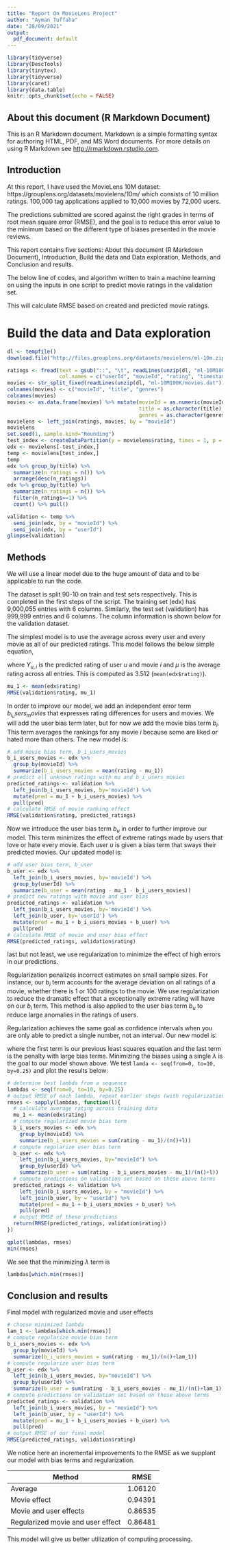 ---
title: "Report On MovieLens Project"
author: "Ayman Tuffaha"
date: "28/09/2021"
output:
  pdf_document: default
---

```{r setup, include=FALSE}
library(tidyverse)
library(DescTools)
library(tinytex)
library(tidyverse)
library(caret)
library(data.table)
knitr::opts_chunk$set(echo = FALSE)
```

## About this document (R Markdown Document)
This is an R Markdown document. Markdown is a simple formatting syntax for authoring HTML, PDF, and MS Word documents. For more details on using R Markdown see <http://rmarkdown.rstudio.com>.


## Introduction
At this report, I have used the MovieLens 10M dataset: https://grouplens.org/datasets/movielens/10m/ which consists of 10 million ratings.
100,000 tag applications applied to 10,000 movies by 72,000 users.

The predictions submitted are scored against the right grades in terms of root mean square error (RMSE), and the goal is to reduce this error value to the minimum based on the different type of biases presented in the movie reviews.


This report contains five sections: About this document (R Markdown Document), Introduction, Build the data and Data exploration, Methods, and Conclusion and results.

The below line of codes, and algorithm written to train a machine learning on using the inputs in one script to predict movie ratings in the validation set.

This will calculate RMSE based on created and predicted movie ratings.


# Build the data and Data exploration
```{r initial_inquiries, echo=TRUE}
dl <- tempfile()
download.file("http://files.grouplens.org/datasets/movielens/ml-10m.zip", dl)

ratings <- fread(text = gsub("::", "\t", readLines(unzip(dl, "ml-10M100K/ratings.dat"))),
                 col.names = c("userId", "movieId", "rating", "timestamp"))
movies <- str_split_fixed(readLines(unzip(dl, "ml-10M100K/movies.dat")), "\\::", 3)
colnames(movies) <- c("movieId", "title", "genres")
colnames(movies)
movies <- as.data.frame(movies) %>% mutate(movieId = as.numeric(movieId),
                                           title = as.character(title),
                                           genres = as.character(genres))
movielens <- left_join(ratings, movies, by = "movieId")
movielens
set.seed(1, sample.kind="Rounding")
test_index <- createDataPartition(y = movielens$rating, times = 1, p = 0.1, list = FALSE)
edx <- movielens[-test_index,]
temp <- movielens[test_index,]
temp
edx %>% group_by(title) %>%
  summarize(n_ratings = n()) %>%
  arrange(desc(n_ratings))
edx %>% group_by(title) %>%
  summarize(n_ratings = n()) %>%
  filter(n_ratings==1) %>%
  count() %>% pull()
```

```{r glimpse_data, echo=TRUE}
validation <- temp %>%
  semi_join(edx, by = "movieId") %>%
  semi_join(edx, by = "userId")
glimpse(validation)
```


## Methods
We will use a linear model due to the huge amount of data and to be applicable to run the code. 

The dataset is split 90-10 on train and test sets respectively. This is completed in the first steps of the script. The training set (edx) has 9,000,055 entries with 6 columns. Similarly, the test set (validation) has 999,999 entries and 6 columns. The column information is shown below for the validation dataset.

The simplest model is to use the average across every user and every movie as all of our predicted ratings. This model follows the below simple equation, 

\begin{equation}
  Y_{u,i} = \mu,
\end{equation}

where $Y_{u,i}$ is the predicted rating of user $u$ and movie $i$ and $\mu$ is the average rating across all entries. This is computed as 3.512 (`mean(edx$rating)`). 

```{r just_average_model, echo=TRUE}
mu_1 <- mean(edx$rating)
RMSE(validation$rating, mu_1)
```

In order to improve our model, we add an independent error term $b_i_users_movies$ that expresses rating differences for users and movies. We will add the user bias term later, but for now we add the movie bias term $b_i$. This term averages the rankings for any movie $i$ because some are liked or hated more than others. The new model is:

\begin{equation}
  Y_{u,i} = \mu + b_{i}.
\end{equation}

```{r movie_bias_model, echo=TRUE}
# add movie bias term, b_i_users_movies
b_i_users_movies <- edx %>%
  group_by(movieId) %>%
  summarize(b_i_users_movies = mean(rating - mu_1))
# predict all unknown ratings with mu and b_i_users_movies
predicted_ratings <- validation %>% 
  left_join(b_i_users_movies, by='movieId') %>%
  mutate(pred = mu_1 + b_i_users_movies) %>%
  pull(pred)
# calculate RMSE of movie ranking effect
RMSE(validation$rating, predicted_ratings)
```

Now we introduce the user bias term $b_u$ in order to further improve our model. This term minimizes the effect of extreme ratings made by users that love or hate every movie. Each user $u$ is given a bias term that sways their predicted movies. Our updated model is:

\begin{equation}
  Y_{u,i} = \mu + b_{i} + b_{u}.
\end{equation}

```{r movie_user_bias_model, echo=TRUE}
# add user bias term, b_user
b_user <- edx %>% 
  left_join(b_i_users_movies, by='movieId') %>%
  group_by(userId) %>%
  summarize(b_user = mean(rating - mu_1 - b_i_users_movies))
# predict new ratings with movie and user bias
predicted_ratings <- validation %>% 
  left_join(b_i_users_movies, by='movieId') %>%
  left_join(b_user, by='userId') %>%
  mutate(pred = mu_1 + b_i_users_movies + b_user) %>%
  pull(pred)
# calculate RMSE of movie and user bias effect
RMSE(predicted_ratings, validation$rating)
```

last but not least, we use regularization to minimize the effect of high errors in our predictions.

Regularization penalizes incorrect estimates on small sample sizes. For instance, our $b_i$ term accounts for the average deviation on all ratings of a movie, whether there is 1 or 100 ratings to the movie. We use regularization to reduce the dramatic effect that a exceptionally extreme rating will have on our $b_i$ term. This method is also applied to the user bias term $b_u$ to reduce large anomalies in the ratings of users.

Regularization achieves the same goal as confidence intervals when you are only able to predict a single number, not an interval. Our new model is:

\begin{equation}
  \frac{1}{N} \sum_{u,i}(Y_{u,i} - \mu - b_i - b_u)^2 + \lambda (\sum_{i} b_i^2 + \sum_u b_u^2),
\end{equation}

where the first term is our previous least squares equation and the last term is the penalty with large bias terms. Minimizing the biases using a single $\lambda$ is the goal to our model shown above. We test `lamda <- seq(from=0, to=10, by=0.25)` and plot the results below:

```{r regularized_effects, include=FALSE}
# determine best lambda from a sequence
lambdas <- seq(from=0, to=10, by=0.25)
# output RMSE of each lambda, repeat earlier steps (with regularization)
rmses <- sapply(lambdas, function(l){
  # calculate average rating across training data
  mu_1 <- mean(edx$rating)
  # compute regularized movie bias term
  b_i_users_movies <- edx %>% 
    group_by(movieId) %>%
    summarize(b_i_users_movies = sum(rating - mu_1)/(n()+l))
  # compute regularize user bias term
  b_user <- edx %>% 
    left_join(b_i_users_movies, by="movieId") %>%
    group_by(userId) %>%
    summarize(b_user = sum(rating - b_i_users_movies - mu_1)/(n()+l))
  # compute predictions on validation set based on these above terms
  predicted_ratings <- validation %>% 
    left_join(b_i_users_movies, by = "movieId") %>%
    left_join(b_user, by = "userId") %>%
    mutate(pred = mu_1 + b_i_users_movies + b_user) %>%
    pull(pred)
  # output RMSE of these predictions
  return(RMSE(predicted_ratings, validation$rating))
})
```


```{r Quick plot of RMSE vs lambdas, echo=TRUE}
qplot(lambdas, rmses)
min(rmses)
```

We see that the minimizing $\lambda$ term is

```{r final_lambda, echo=TRUE}
lambdas[which.min(rmses)]
```


## Conclusion and results

Final model with regularized movie and user effects

```{r final_model, echo=TRUE}
# choose minimized lambda
lam_1 <- lambdas[which.min(rmses)]
# compute regularize movie bias term
b_i_users_movies <- edx %>% 
  group_by(movieId) %>%
  summarize(b_i_users_movies = sum(rating - mu_1)/(n()+lam_1))
# compute regularize user bias term
b_user <- edx %>% 
  left_join(b_i_users_movies, by="movieId") %>%
  group_by(userId) %>%
  summarize(b_user = sum(rating - b_i_users_movies - mu_1)/(n()+lam_1))
# compute predictions on validation set based on these above terms
predicted_ratings <- validation %>% 
  left_join(b_i_users_movies, by = "movieId") %>%
  left_join(b_user, by = "userId") %>%
  mutate(pred = mu_1 + b_i_users_movies + b_user) %>%
  pull(pred)
# output RMSE of our final model
RMSE(predicted_ratings, validation$rating)
```

We  notice here an incremental improvements to the RMSE as we supplant our model with bias terms and regularization.

| Method                             | RMSE     |
|------------------------------------|----------|
| Average                            | 1.06120  |
| Movie effect                       | 0.94391  |
| Movie and user effects             | 0.86535  |
| Regularized movie and user effect  | 0.86481  |

This model will give us better utilization of computing processing.
